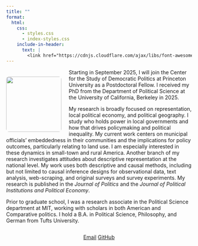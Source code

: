 ```yaml
---
title: ""
format:
  html:
    css: 
      - styles.css
      - index-styles.css
    include-in-header:
      text: |
        <link href="https://cdnjs.cloudflare.com/ajax/libs/font-awesome/6.0.0-beta3/css/all.min.css" rel="stylesheet">
---
```


```{=html}
<style>
.profile-image {
  float: left;
  width: 150px;
  margin-right: 20px;
  margin-top: 20px;
  display: block;
  border-radius: 5%;
}

</style>
```

![](images/Headshot.png){.profile-image}

::: about-text
Starting in September 2025, I will join the Center for the Study of Democratic Politics at Princeton University as a Postdoctoral Fellow. I received my PhD from the Department of Political Science at the University of California, Berkeley in 2025.

My research is broadly focused on representation, local political economy, and political geography. I study who holds power in local governments and how that drives policymaking and political inequality. My current work centers on municipal officials’ embeddedness in their communities and the implications for policy outcomes, particularly relating to land use. I am especially interested in these dynamics in small-town and rural America. Another branch of my research investigates attitudes about descriptive representation at the national level. My work uses both descriptive and causal methods, including but not limited to causal inference designs for observational data, text analysis, web-scraping, and original surveys and survey experiments. My research is published in the *Journal of Politics* and the *Journal of Political Institutions and Political Economy*.

Prior to graduate school, I was a research associate in the Political Science department at MIT, working with scholars in both American and Comparative politics. I hold a B.A. in Political Science, Philosophy, and German from Tufts University.
:::

::: {style="clear: both;"}
:::

::: {style="text-align: center;"}
<a href="mailto:anna_weissman@berkeley.edu" class="button"><i class="fas fa-envelope"></i> Email</a> <a href="https://github.com/a-weissman" class="button"><i class="fab fa-github"></i> GitHub</a>
:::
